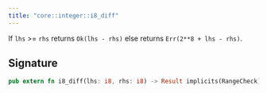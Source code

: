 ```yaml
---
title: "core::integer::i8_diff"
---
```


If `lhs` >= `rhs` returns `Ok(lhs - rhs)` else returns `Err(2**8 + lhs - rhs)`.



## Signature

```rust
pub extern fn i8_diff(lhs: i8, rhs: i8) -> Result implicits(RangeCheck) nopanic;
```



